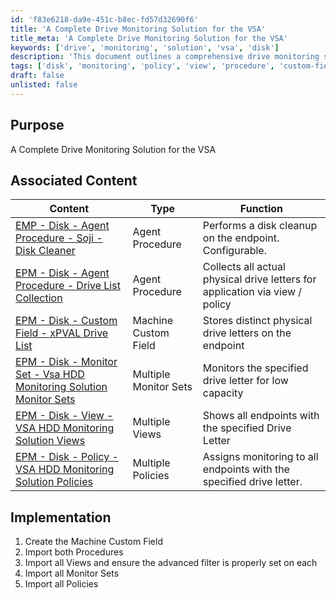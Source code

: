 ```yaml
---
id: 'f83e6218-da9e-451c-b8ec-fd57d32690f6'
title: 'A Complete Drive Monitoring Solution for the VSA'
title_meta: 'A Complete Drive Monitoring Solution for the VSA'
keywords: ['drive', 'monitoring', 'solution', 'vsa', 'disk']
description: 'This document outlines a comprehensive drive monitoring solution for Kaseya VSA, detailing associated procedures, custom fields, monitor sets, views, and policies necessary for effective implementation and management of disk monitoring on endpoints.'
tags: ['disk', 'monitoring', 'policy', 'view', 'procedure', 'custom-field']
draft: false
unlisted: false
---
```

## Purpose

A Complete Drive Monitoring Solution for the VSA

## Associated Content

| Content                                                                                           | Type                | Function                                                            |
|---------------------------------------------------------------------------------------------------|---------------------|---------------------------------------------------------------------|
| [EMP - Disk - Agent Procedure - Soji - Disk Cleaner](https://proval.itglue.com/DOC-5078775-10341388) | Agent Procedure      | Performs a disk cleanup on the endpoint. Configurable.             |
| [EPM - Disk - Agent Procedure - Drive List Collection](https://proval.itglue.com/DOC-5078775-10793259) | Agent Procedure      | Collects all actual physical drive letters for application via view / policy |
| [EPM - Disk - Custom Field - xPVAL Drive List](https://proval.itglue.com/DOC-5078775-10793262) | Machine Custom Field | Stores distinct physical drive letters on the endpoint              |
| [EPM - Disk - Monitor Set - Vsa HDD Monitoring Solution Monitor Sets](https://proval.itglue.com/DOC-5078775-10793257) | Multiple Monitor Sets | Monitors the specified drive letter for low capacity               |
| [EPM - Disk - View - VSA HDD Monitoring Solution Views](https://proval.itglue.com/DOC-5078775-10793260) | Multiple Views       | Shows all endpoints with the specified Drive Letter                 |
| [EPM - Disk - Policy - VSA HDD Monitoring Solution Policies](https://proval.itglue.com/DOC-5078775-10793261) | Multiple Policies    | Assigns monitoring to all endpoints with the specified drive letter. |

## Implementation

1. Create the Machine Custom Field
2. Import both Procedures
3. Import all Views and ensure the advanced filter is properly set on each
4. Import all Monitor Sets
5. Import all Policies












